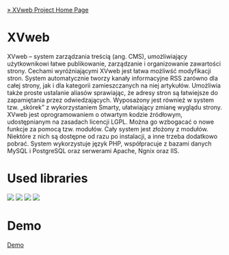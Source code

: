 [[http://bordeux.net/XVweb/|&raquo; XVweb Project Home Page]]

= XVweb =

XVweb – system zarządzania treścią (ang. CMS), umożliwiający użytkownikowi łatwe publikowanie, zarządzanie i organizowanie zawartości strony. Cechami wyróżniającymi XVweb jest łatwa możliwść modyfikacji stron. System automatycznie tworzy kanały informacyjne RSS zarówno dla całej strony, jak i dla kategorii zamieszczanych na niej artykułów. Umożliwia także proste ustalanie aliasów sprawiając, że adresy stron są łatwiejsze do zapamiętania przez odwiedzających. Wyposażony jest również w system tzw. „skórek” z wykorzystaniem Smarty, ułatwiający zmianę wyglądu strony. XVweb jest oprogramowaniem o otwartym kodzie źródłowym, udostępnianym na zasadach licencji LGPL. Można go wzbogacać o nowe funkcje za pomocą tzw. modułów. Cały system jest złożony z modułów. Niektóre z nich są dostępne od razu po instalacji, a inne trzeba dodatkowo pobrać. System wykorzystuje język PHP, współpracuje z bazami danych MySQL i PostgreSQL oraz serwerami Apache, Ngnix oraz IIS.


= Used libraries =

<img src="http://www.bordeux.net/File/4491/phpmysqllogo%5B1%5D.png?height=65" />
<img src="http://www.bordeux.net/File/4492/jquerylogo%5B1%5D.png" />
<img src="http://www.bordeux.net/File/4494/smarty.png" />
<img src="http://www.bordeux.net/File/4493/geshi%5B1%5D.png" />

= Demo =
[[http://bordeux.net/XVweb/|Demo]]
